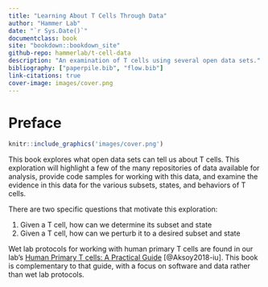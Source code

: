 ```yaml
---
title: "Learning About T Cells Through Data"
author: "Hammer Lab"
date: "`r Sys.Date()`"
documentclass: book
site: "bookdown::bookdown_site"
github-repo: hammerlab/t-cell-data
description: "An examination of T cells using several open data sets."
bibliography: ["paperpile.bib", "flow.bib"]
link-citations: true
cover-image: images/cover.png
---
```


# Preface {-}

```r
knitr::include_graphics('images/cover.png')
```

This book explores what open data sets can tell us about T cells. This exploration will highlight a few of the many repositories of data available for analysis, provide code samples for working with this data, and examine the evidence in this data for the various subsets, states, and behaviors of T cells.

There are two specific questions that motivate this exploration:

1. Given a T cell, how can we determine its subset and state
1. Given a T cell, how can we perturb it to a desired subset and state

Wet lab protocols for working with human primary T cells are found in our lab's [Human Primary T cells: A Practical Guide](https://github.com/hammerlab/t-cell-guide) [@Aksoy2018-iu]. This book is complementary to that guide, with a focus on software and data rather than wet lab protocols.